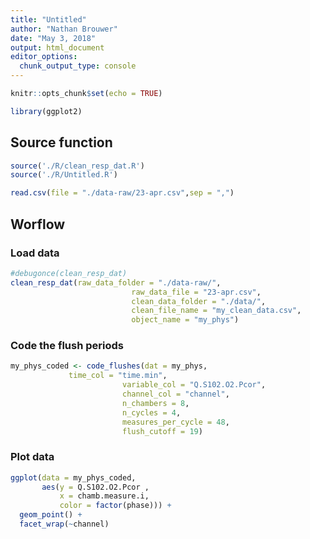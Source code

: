 ```yaml
---
title: "Untitled"
author: "Nathan Brouwer"
date: "May 3, 2018"
output: html_document
editor_options: 
  chunk_output_type: console
---
```


```r
knitr::opts_chunk$set(echo = TRUE)
```

```r
library(ggplot2)
```

## Source function
```r
source('./R/clean_resp_dat.R')
source('./R/Untitled.R')
```


```r
read.csv(file = "./data-raw/23-apr.csv",sep = ",")
```


## Worflow

### Load data
```r
#debugonce(clean_resp_dat)
clean_resp_dat(raw_data_folder = "./data-raw/",
                           raw_data_file = "23-apr.csv",
                           clean_data_folder = "./data/",
                           clean_file_name = "my_clean_data.csv",
                           object_name = "my_phys")
```


### Code the flush periods
```r
my_phys_coded <- code_flushes(dat = my_phys,
             time_col = "time.min",
                         variable_col = "Q.S102.O2.Pcor",
                         channel_col = "channel",
                         n_chambers = 8,
                         n_cycles = 4,
                         measures_per_cycle = 48,
                         flush_cutoff = 19)
```


### Plot data

```r
ggplot(data = my_phys_coded,
       aes(y = Q.S102.O2.Pcor ,
           x = chamb.measure.i,
           color = factor(phase))) + 
  geom_point() +
  facet_wrap(~channel)
```

